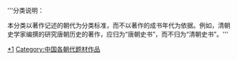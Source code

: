 '''分类说明：

本分类以著作记述的朝代为分类标准，而不以著作的成书年代为依据。例如，清朝史学家编撰的研究唐朝历史的著作，应归为“唐朝史书”，而不归为“清朝史书”。'''

[[Category:中國歷史著作|*1]]
[[Category:中国各朝代题材作品|Category:中国各朝代题材作品]]